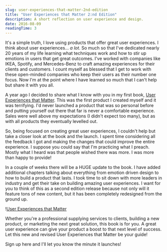 ```yaml
---
slug: user-experiences-that-matter-2nd-edition
title: "User Experiences that Matter 2:nd Edition"
description: A short reflection on user experience and design.
date: 2016-08-09
readingTime: 3
---
```


It's a simple truth, I love using products that offer great user experiences. I think about user experiences... _a lot_. So much so that I've dedicated nearly 20 years of my life learning what techniques work and how to stir up emotions in users that get great outcomes. I've worked with companies like IKEA, Spotify, and Mercedes-Benz to craft amazing experiences for their clients and customers. I count myself as blessed that I get to work with these open-minded companies who keep their users as their number one focus. Now I'm at the point where I have learned so much that I can't help but share it with you all.

A year ago I decided to share what I know with you in my first book, <a href="/book/">User Experiences that Matter</a>. This was the first product I created myself and it was terrifying. I'd never launched a product that was so personal before and putting yourself out there that far is never a comfortable experience. Sales were well above my expectations (I didn't expect too many), but as with all products they eventually levelled out.

So, being focused on creating great user experiences, I couldn't help but take a closer look at the book and the launch. I spent time considering all the feedback I got and making the changes that could improve the entire experience. I suppose you could say that I'm practicing what I preach. Mostly what I heard was that people wished there was more. I was more than happy to provide!

In a couple of weeks there will be a HUGE update to the book. I have added additional chapters talking about everything from emotion driven design to how to build a product that lasts. I took time to sit down with more leaders in industry and get their take on building amazing user experiences. I want for you to think of this as a second edition release because not only will it feature tons of new content, but it has been completely redesigned from the ground up.

!<a href="/images/articles/book_hero-1.jpg">User Experiences that Matter</a>

Whether you're a professional supplying services to clients, building a new product, or marketing the next great solution, this book is for you. A great user experience can give your product a boost to that next level of success. Let this new and revised User Experiences that Matter be your guide!

Sign up here and I'll let you know the minute it launches!